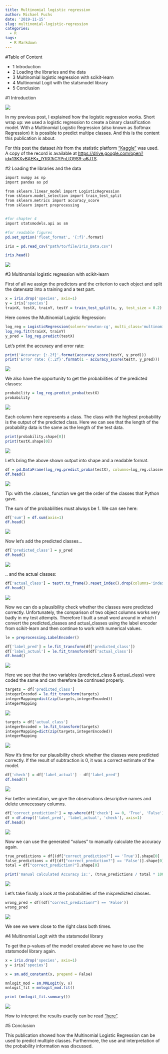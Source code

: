 ```yaml
---
title: Multinomial logistic regression
author: Michael Fuchs
date: '2019-11-15'
slug: multinomial-logistic-regression
categories:
  - R
tags:
  - R Markdown
---
```


#Table of Content

+ 1 Introduction
+ 2 Loading the libraries and the data
+ 3 Multinomial logistic regression with scikit-learn
+ 4 Multinomial Logit with the statsmodel library
+ 5 Conclusion


#1 Introduction

![](/post/2019-11-15-multinomial-logistic-regression_files/p27s1.png)

In my previous post, I explained how the logistic regression works. Short wrap up: we used a logistic regression to create a binary classification model. With a Multinomial Logistic Regression (also known as Softmax Regression) it is possible to predict multipe classes. And this is the content this publication is about.


For this post the dataset *Iris* from the statistic platform ["Kaggle"](https://www.kaggle.com/c/santander-customer-satisfaction/data) was used. A copy of the record is available at <https://drive.google.com/open?id=13KXvBAEKx_IYRX3iCYPnLtO9S9-a6JTS>.




#2 Loading the libraries and the data


```r
import numpy as np
import pandas as pd

from sklearn.linear_model import LogisticRegression
from sklearn.model_selection import train_test_split
from sklearn.metrics import accuracy_score
from sklearn import preprocessing


#for chapter 4
import statsmodels.api as sm

#for readable figures
pd.set_option('float_format', '{:f}'.format)
```


```r
iris = pd.read_csv("path/to/file/Iris_Data.csv")
```


```r
iris.head()
```

![](/post/2019-11-15-multinomial-logistic-regression_files/p27p1.png)



#3 Multinomial logistic regression with scikit-learn

First of all we assign the predictors and the criterion to each object and split the datensatz into a training and a test part.


```r
x = iris.drop('species', axis=1)
y = iris['species']
trainX, testX, trainY, testY = train_test_split(x, y, test_size = 0.2)
```


Here comes the Multinomial Logistic Regression: 

```r
log_reg = LogisticRegression(solver='newton-cg', multi_class='multinomial')
log_reg.fit(trainX, trainY)
y_pred = log_reg.predict(testX)
```


Let's print the accuracy and error rate:

```r
print('Accuracy: {:.2f}'.format(accuracy_score(testY, y_pred)))
print('Error rate: {:.2f}'.format(1 - accuracy_score(testY, y_pred)))
```

![](/post/2019-11-15-multinomial-logistic-regression_files/p27p2.png)



We also have the opportunity to get the probabilities of the predicted classes:

```r
probability = log_reg.predict_proba(testX)
probability
```

![](/post/2019-11-15-multinomial-logistic-regression_files/p27p3.png)



Each column here represents a class. The class with the highest probability is the output of the predicted class. Here we can see that the length of the probability data is the same as the length of the test data.

```r
print(probability.shape[0])
print(testX.shape[0])
```

![](/post/2019-11-15-multinomial-logistic-regression_files/p27p4.png)

Let's bring the above shown output into shape and a readable format.

```r
df = pd.DataFrame(log_reg.predict_proba(testX), columns=log_reg.classes_)
df.head()
```

![](/post/2019-11-15-multinomial-logistic-regression_files/p27p5.png)


Tip: with the .classes_ function we get the order of the classes that Python gave.

The sum of the probabilities must always be 1. We can see here:


```r
df['sum'] = df.sum(axis=1)
df.head()
```

![](/post/2019-11-15-multinomial-logistic-regression_files/p27p6.png)

Now let's add the predicted classes...

```r
df['predicted_class'] = y_pred
df.head()
```

![](/post/2019-11-15-multinomial-logistic-regression_files/p27p7.png)

.. and the actual classes:


```r
df['actual_class'] = testY.to_frame().reset_index().drop(columns='index')
df.head()
```

![](/post/2019-11-15-multinomial-logistic-regression_files/p27p8.png)


Now we can do a plausibility check whether the classes were predicted correctly. Unfortunately, the comparison of two object columns works very badly in my test attempts. Therefore I built a small word around in which I convert the predicted_classes and actual_classes using the label encoder from scikit-learn and then continue to work with numerical values.


```r
le = preprocessing.LabelEncoder()

df['label_pred'] = le.fit_transform(df['predicted_class'])
df['label_actual'] = le.fit_transform(df['actual_class'])
df.head()
```

![](/post/2019-11-15-multinomial-logistic-regression_files/p27p9.png)

Here we see that the two variables (predicted_class & actual_class) were coded the same and can therefore be continued properly.

```r
targets = df['predicted_class']   
integerEncoded = le.fit_transform(targets)
integerMapping=dict(zip(targets,integerEncoded))
integerMapping
```

![](/post/2019-11-15-multinomial-logistic-regression_files/p27p10.png)

```r
targets = df['actual_class']   
integerEncoded = le.fit_transform(targets)
integerMapping=dict(zip(targets,integerEncoded))
integerMapping
```

![](/post/2019-11-15-multinomial-logistic-regression_files/p27p11.png)

Now it's time for our plausibility check whether the classes were predicted correctly. If the result of subtraction is 0, it was a correct estimate of the model.


```r
df['check'] = df['label_actual'] - df['label_pred']
df.head(7)
```

![](/post/2019-11-15-multinomial-logistic-regression_files/p27p12.png)

For better orientation, we give the observations descriptive names and delete unnecessary columns.

```r
df['correct_prediction?'] = np.where(df['check'] == 0, 'True', 'False')
df = df.drop(['label_pred', 'label_actual', 'check'], axis=1)
df.head()
```

![](/post/2019-11-15-multinomial-logistic-regression_files/p27p13.png)

Now we can use the generated "values" to manually calculate the accuracy again.

```r
true_predictions = df[(df["correct_prediction?"] == 'True')].shape[0]
false_predictions = df[(df["correct_prediction?"] == 'False')].shape[0]
total = df["correct_prediction?"].shape[0]

print('manual calculated Accuracy is:', (true_predictions / total * 100))
```

![](/post/2019-11-15-multinomial-logistic-regression_files/p27p14.png)


Let’s take finally a look at the probabilities of the mispredicted classes.


```r
wrong_pred = df[(df["correct_prediction?"] == 'False')]
wrong_pred
```

![](/post/2019-11-15-multinomial-logistic-regression_files/p27p15.png)

We see we were close to the right class both times.



#4 Multinomial Logit with the statsmodel library

To get the p-values of the model created above we have to use the statsmodel library again.

```r
x = iris.drop('species', axis=1)
y = iris['species']
```

```r
x = sm.add_constant(x, prepend = False)

mnlogit_mod = sm.MNLogit(y, x)
mnlogit_fit = mnlogit_mod.fit()

print (mnlogit_fit.summary())
```

![](/post/2019-11-15-multinomial-logistic-regression_files/p27p16.png)

How to interpret the results exactly can be read ["here"](https://www.statsmodels.org/stable/generated/statsmodels.discrete.discrete_model.MNLogit.html).


#5 Conclusion

This publication showed how the Multinomial Logistic Regression can be used to predict multiple classes. Furthermore, the use and interpretation of the probability information was discussed.





